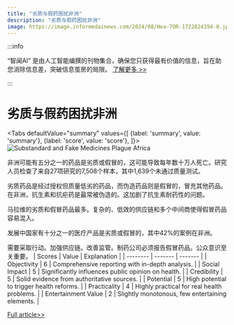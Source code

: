 ```yaml
---
title: "劣质与假药困扰非洲"
description: "劣质与假药困扰非洲"
image: https://image.informedainews.com/2024/08/Hea-7OR-1722824194-0.jpg
---
```



:::info

“智闻AI“ 是由人工智能编撰的刊物集合，确保您只获得最有价值的信息，旨在助您消除信息差，突破信息茧房的局限。  [了解更多 >>](/)

:::

# 劣质与假药困扰非洲


<Tabs
	defaultValue="summary"
	values={[
	{label: 'summary', value: 'summary'},
	{label: 'score', value: 'score'},
]}>
<TabItem value="summary">
<img
  src="https://image.informedainews.com/2024/08/Hea-7OR-1722824194-0.jpg"
  alt="Substandard and Fake Medicines Plague Africa"
/>



非洲可能有五分之一的药品是劣质或假冒的，这可能导致每年数十万人死亡。研究人员检查了来自27项研究的7,508个样本，其中1,639个未通过质量测试。

劣质药品是经过授权但质量低劣的药品，而伪造药品则是假冒的，冒充其他药品。在非洲，抗生素和抗疟药是最常被伪造的。这加剧了抗生素耐药性的问题。

马拉维的劣质和假冒药品最多。复杂的、低效的供应链和多个中间商使得假冒药品容易混入。

发展中国家有十分之一的医疗产品是劣质或假冒的，其中42%的案例在非洲。

需要采取行动。加强供应链。改善监管。制药公司必须报告假冒药品。公众意识至关重要。
</TabItem>
<TabItem value="score">
	| Scores     | Value   | Explanation |
	| -------- | ------- | ------- |
	| Objectivity  | 6    | Comprehensive reporting with in-depth analysis.    |
	| Social Impact | 5     | Significantly influences public opinion on health.    |
	| Credibility    | 5    | Solid evidence from authoritative sources.    |
	| Potential    | 5    | High potential to trigger health reforms.    |
	| Practicality    | 4    | Highly practical for real health problems.    |
	| Entertainment Value    | 2    | Slightly monotonous, few entertaining elements.    |
</TabItem>
</Tabs>

[Full article>>](https://www.theguardian.com/world/article/2024/aug/04/fifth-of-medicines-africa-substandard-fake-research)
